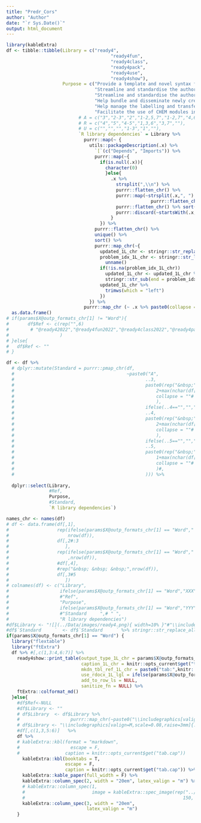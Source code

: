 ```yaml
---
title: "Predr_Cors"
author: "Author"
date: "`r Sys.Date()`"
output: html_document
---
```

```r
library(kableExtra)  
df <- tibble::tibble(Library = c("ready4",
                                       "ready4fun",
                                       "ready4class",
                                       "ready4pack",
                                       "ready4use",
                                       "ready4show"),
                     Purpose = c("Provide a template and novel syntax for modular CHEM implementations and tools for finding interoperable CHEM modules, datasets and reproducible analysis programs.",
                                 "Streamline and standardise the authoring and documenting of functions that support transferable and generalisable model algorithms.",
                                 "Streamline and standardise the authoring and documenting of new interoperable CHEM modules.",
                                 "Help bundle and disseminate newly created CHEM modules as R libraries that are documented, licensed and quality assured.",
                                 "Help manage the labelling and transfer of data between CHEM modules and local and remote data repositories.",
                                 "Facilitate the use of CHEM modules in programs to implement integrated and reproducible data ingest, analysis and reporting pipelines."),
                           # A = c("3","2-3","2","1-2,5,7","1-2,7","4,6"), 
                           # R = c("4","5","4-5","1,3,6","3,7",""),
                           # U = c("","","","1-3","1",""),
                           `R library dependencies` = Library %>%
                             purrr::map(~ {
                               utils::packageDescription(.x) %>%
                                 `[`(c("Depends", "Imports")) %>%
                                 purrr::map(~{
                                   if(is.null(.x)){
                                     character(0)
                                     }else{
                                       .x %>%
                                         strsplit(",\\n") %>%
                                         purrr::flatten_chr() %>%
                                         purrr::map(~strsplit(.x,", ") %>%
                                                      purrr::flatten_chr()) %>%
                                         purrr::flatten_chr() %>% sort() %>%
                                         purrr::discard(~startsWith(.x,"R "))
                                       }
                                   }) %>%
                                 purrr::flatten_chr() %>%
                                 unique() %>%
                                 sort() %>%
                                 purrr::map_chr(~{
                                   updated_1L_chr <- stringr::str_replace_all(.x,"\\n"," ")
                                   problem_idx_1L_chr <- stringr::str_locate(updated_1L_chr," ")[1,1] %>%
                                     unname()
                                   if(!is.na(problem_idx_1L_chr))
                                     updated_1L_chr <- updated_1L_chr %>%
                                     stringr::str_sub(end = problem_idx_1L_chr-1)
                                   updated_1L_chr %>% 
                                     trimws(which = "left") 
                                   })
                               }) %>% 
                             purrr::map_chr (~ .x %>% paste0(collapse = " "))) %>% 
  as.data.frame() 
# if(params$X@outp_formats_chr[1] != "Word"){
#       df$Ref <- c(rep("",6)
#        # "@ready42022","@ready4fun2022","@ready4class2022","@ready4pack2022","@ready4use2022","@ready4show2022"
#                   )
# }else{
#   df$Ref <- ""
# }

df <- df %>%
  # dplyr::mutate(Standard = purrr::pmap_chr(df,
  #                                          ~paste0("A",
  #                                                 ..3,
  #                                                 paste0(rep("&nbsp;",
  #                                                     2+max(nchar(df[,3]))-nchar(..3)),
  #                                                     collapse = ""#
  #                                                     ),
  #                                                 ifelse(..4=="","","R"),
  #                                                 ..4,
  #                                                 paste0(rep("&nbsp;",
  #                                                     2+max(nchar(df[,4]))-nchar(..4)),
  #                                                     collapse = ""#
  #                                                     ),
  #                                                 ifelse(..5=="","","U"),
  #                                                 ..5,
  #                                                 paste0(rep("&nbsp;",
  #                                                     1+max(nchar(df[,5]))-nchar(..5)),
  #                                                     collapse = ""#
  #                                                     )#,
  #                                                 ))) %>%
  
  dplyr::select(Library,
                #Ref,
                Purpose,
                #Standard,
                `R library dependencies`) 

names_chr <- names(df)
# df <- data.frame(df[,1],
#                  rep(ifelse(params$X@outp_formats_chr[1] == "Word"," ","&nbsp; &nbsp; &nbsp;"),
#                      nrow(df)),
#                  df[,2#:3
#                     ],
#                  rep(ifelse(params$X@outp_formats_chr[1] == "Word"," ","&nbsp; &nbsp; &nbsp;")
#                      ,nrow(df)),
#                  #df[,4],
#                  #rep("&nbsp; &nbsp; &nbsp;",nrow(df)),
#                  df[,3#5
#                     ])
# colnames(df) <- c("Library",
#                   ifelse(params$X@outp_formats_chr[1] == "Word","XXX"," "),
#                   #"Ref", 
#                   "Purpose", 
#                   ifelse(params$X@outp_formats_chr[1] == "Word","YYY"," "),
#                   #"Standard     ",# " ",
#                   "R library dependencies")
#df$Library <- "![](../Data/images/ready4.png){ width=10% }"#"\\includegraphics[valign=T,scale=2.5,raise=2mm]{../Data/images/ready4.png}"
#df$`Standard     `  <- df$`Standard     ` %>% stringr::str_replace_all("&nbsp;"," ")
if(params$X@outp_formats_chr[1] == "Word") {
  library("flextable")
  library("ftExtra")
  df %>% #[,c(1,3:4,6:7)] %>%
    ready4show::print_table(output_type_1L_chr = params$X@outp_formats_chr[1],
                            caption_1L_chr = knitr::opts_current$get("tab.cap"),
                            mkdn_tbl_ref_1L_chr = paste0("tab:",knitr::opts_current$get("tab.id")),
                            use_rdocx_1L_lgl = ifelse(params$X@outp_formats_chr[1]=="Word",T,F),
                            add_to_row_ls = NULL,
                            sanitize_fn = NULL) %>%
    ftExtra::colformat_md()
  }else{
    #df$Ref<-NULL
    #df$Library <- ""
    # df$Library  <- df$Library %>% 
    #                   purrr::map_chr(~paste0("\\includegraphics[valign=M,width=1.9cm,raise=4mm]{../Data/images/",.x,"_logo.png}"))#scale=0.4,raise=3mm]
    # df$Library <- "\\includegraphics[valign=M,scale=0.08,raise=3mm]{../Data/images/ready4.png}"
    #df[,c(1,3,5:6)]   %>%
    df %>%
    # kableExtra::kbl(format = "markdown",
    #                   escape = F,
    #                 caption = knitr::opts_current$get("tab.cap"))
      kableExtra::kbl(booktabs = T, 
                      escape = F,
                      caption = knitr::opts_current$get("tab.cap")) %>%
      kableExtra::kable_paper(full_width = F) %>%
      kableExtra::column_spec(2, width = "20em", latex_valign = "m") %>%
      # kableExtra::column_spec(1, 
      #                         image = kableExtra::spec_image(rep("../Data/images/ready4.png",nrow(df)), 
      #                                                           150, 150)) %>%
      kableExtra::column_spec(3, width = "20em",
                              latex_valign = "m")
    }
```